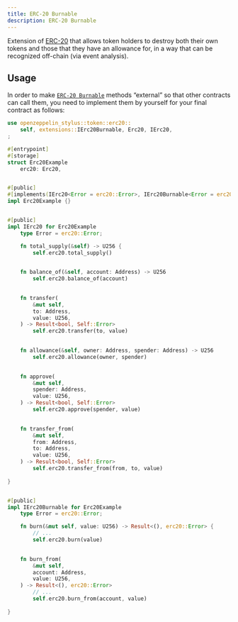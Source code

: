 ```yaml
---
title: ERC-20 Burnable
description: ERC-20 Burnable
---
```


Extension of [ERC-20](erc20.mdx) that allows token holders to destroy both their own tokens and those that they have an allowance for, in a way that can be recognized off-chain (via event analysis).

## Usage

In order to make [`ERC-20 Burnable`](https://docs.rs/openzeppelin-stylus/0.3.0-rc.1/openzeppelin_stylus/token/erc20/extensions/burnable/index.html) methods “external” so that other contracts can call them, you need to implement them by yourself for your final contract as follows:

```rust
use openzeppelin_stylus::token::erc20::
    self, extensions::IErc20Burnable, Erc20, IErc20,
;

#[entrypoint]
#[storage]
struct Erc20Example 
    erc20: Erc20,


#[public]
#[implements(IErc20<Error = erc20::Error>, IErc20Burnable<Error = erc20::Error>)]
impl Erc20Example {}


#[public]
impl IErc20 for Erc20Example 
    type Error = erc20::Error;

    fn total_supply(&self) -> U256 {
        self.erc20.total_supply()
    

    fn balance_of(&self, account: Address) -> U256 
        self.erc20.balance_of(account)
    

    fn transfer(
        &mut self,
        to: Address,
        value: U256,
    ) -> Result<bool, Self::Error> 
        self.erc20.transfer(to, value)
    

    fn allowance(&self, owner: Address, spender: Address) -> U256 
        self.erc20.allowance(owner, spender)
    

    fn approve(
        &mut self,
        spender: Address,
        value: U256,
    ) -> Result<bool, Self::Error> 
        self.erc20.approve(spender, value)
    

    fn transfer_from(
        &mut self,
        from: Address,
        to: Address,
        value: U256,
    ) -> Result<bool, Self::Error> 
        self.erc20.transfer_from(from, to, value)
    
}


#[public]
impl IErc20Burnable for Erc20Example 
    type Error = erc20::Error;

    fn burn(&mut self, value: U256) -> Result<(), erc20::Error> {
        // ...
        self.erc20.burn(value)
    

    fn burn_from(
        &mut self,
        account: Address,
        value: U256,
    ) -> Result<(), erc20::Error> 
        // ...
        self.erc20.burn_from(account, value)
    
}
```
